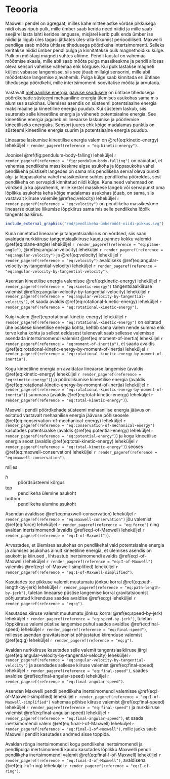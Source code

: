 \onecolumn

# Teooria

Maxwelli pendel on agregaat, milles kahe mitteelastse võrdse pikkusega niidi otsas ripub pulk, mille ümber saab kerida need niidid ja mille saab seejärel lasta lahti kerides langusse, misjärel kerib pulk enda ümber ise niidid ja liigub üles tagasi jätkates üles-alla-liikumist perioodiliselt. Maxwelli pendliga saab mõõta ühtlase tihedusega pöördkeha intertsimomenti. Selleks keritakse niidid ümber pendlipulga ja kinnitatakse pulk magnethoidiku külge. Pulk on mõistagi magneti suhtes afiinne. Pendli taustal on vahemaa mõõtmise skaala, mille abil saab mõõta pulga massikeskme ja pendli allosas oleva sensori vahelise vahemaa ehk kõrguse. Kui pulk lastakse magneti küljest vabasse langemisse, siis see jõuab millalgi sensorini, mille abil mõõdetakse langemise ajavahemik. Pulga külge saab kinnitada eri ühtlase tihedusega pöördkehi, mille intertsimomenti soovitakse mõõta ja arvutada.

Vastavalt [mehaanilise energia jäävuse seadusele](#conservation-of-mechanical-energy) on ühtlase tihedusega pöördkehade süsteemi mehaaniline energia ülemises asukohas sama mis alumises asukohas. Ülemises asendis on süsteemi potentsiaalne energia maksimaalne ja kineetiline energia puudub. Kui süsteem laskub, siis suureneb selle kineetiline energia ja väheneb potentsiaalne energia. See kineetiline energia jaguneb nii lineaarse laskumise ja pöörlemise kineetiliseks energiaks. Sensori juures ehk kõige madalamas punktis on süsteemi kineetiline energia suurim ja potentsiaalne energia puudub.

Lineaarse laskumise kineetilise energia  valem on \@ref(eq:kinetic-energy) leheküljel `r render_pageref(reference = "eq:kinetic-energy")`.

Joonisel \@ref(fig:pendulum-body-falling) leheküljel `r render_pageref(reference = "fig:pendulum-body-falling")` on näidatud, et vahemaa pendlikeha massikeskme algse asukoha ja lõppasukoha vahel pendlikeha püstiselt langedes on sama mis pendlikeha serval oleva punkti alg- ja lõppasukoha vahel massikeskme suhtes pendlikeha pööreldes, sest pendlikeha on servapidi kinnitatud niidi külge. Kuna need vahemaad on võrdsed ja ka ajavahemik, mille kestel massikese langeb või servapunkt oma lõplikku asukohta keha kõige madalamas asukohas jõuab, on sama, siis vastavalt kiiruse valemile \@ref(eq:velocity) leheküljel `r render_pageref(reference = "eq:velocity")` on pendlikeha massikeskme lineaarse püstise liikumise lõppkiirus sama mis selle pendlikeha lõplik tangentsiaalkiirus.
    
```r
include_external_graphics("rmd/pendlikeha-ümbermõõt-niidi-pikkus.svg")

```

Kuna nimetatud lineaarne ja tangentsiaalkiirus on võrdsed, siis saan avaldada nurkkiiruse tangentsiaalkiiruse kaudu pannes kokku valemid \@ref(eq:plane-angle) leheküljel `r render_pageref(reference = "eq:plane-angle")`, \@ref(eq:angular-velocity) leheküljel `r render_pageref(reference = "eq:angular-velocity")` ja \@ref(eq:velocity) leheküljel `r render_pageref(reference = "eq:velocity")` avaldiseks \@ref(eq:angular-velocity-by-tangential-velocity) leheküljel `r render_pageref(reference = "eq:angular-velocity-by-tangential-velocity")`.

```{=tex}
\begin{align}
\omega = \frac{\mathrm{d}(\frac{s}{r})}{\mathrm{d}(t)} = \frac{\vec{v}}{r}.
(\#eq:angular-velocity-by-tangential-velocity)
\end{align}

```

Asendan kineetilise energia valemisse \@ref(eq:kinetic-energy) leheküljel `r render_pageref(reference = "eq:kinetic-energy")` tangentsiaalkiiruse valemist \@ref(eq:angular-velocity-by-tangential-velocity) leheküljel `r render_pageref(reference = "eq:angular-velocity-by-tangential-velocity")`, et saada avaldis \@ref(eq:rotational-kinetic-energy) leheküljel `r render_pageref(reference = "eq:rotational-kinetic-energy")`.

```{=tex}
\begin{align}
E_\mathrm{k}(\text{angular}) = \frac{m \times (\omega \times r)^2}{2} = \frac{m \times \omega^2 \times r^2}{2}.
(\#eq:rotational-kinetic-energy)
\end{align}

```

Kuigi valem \@ref(eq:rotational-kinetic-energy) leheküljel `r render_pageref(reference = "eq:rotational-kinetic-energy")` on esitatud ühe osakese kineetilise energia kohta, kehtib sama valem nende summa ehk terve keha kohta ja sellest eeldusest tulenevalt saab sellesse valemisse asendada intertsimomendi valemist \@ref(eq:moment-of-inertia) leheküljel `r render_pageref(reference = "eq:moment-of-inertia")`, et saada avaldis \@ref(eq:rotational-kinetic-energy-by-moment-of-inertia) leheküljel `r render_pageref(reference = "eq:rotational-kinetic-energy-by-moment-of-inertia")`.

```{=tex}
\begin{align}
E_\mathrm{k}(\text{angular}) = \frac{I \times \omega^2}{2}.
(\#eq:rotational-kinetic-energy-by-moment-of-inertia)
\end{align}

```

Kogu kineetiline energia on avaldatav lineaarse langemise (avaldis \@ref(eq:kinetic-energy) leheküljel `r render_pageref(reference = "eq:kinetic-energy")`) ja pöördliikumise kineetilise energia (avaldis \@ref(eq:rotational-kinetic-energy-by-moment-of-inertia) leheküljel `r render_pageref(reference = "eq:rotational-kinetic-energy-by-moment-of-inertia")`) summana (avaldis \@ref(eq:total-kinetic-energy) leheküljel `r render_pageref(reference = "eq:total-kinetic-energy")`).

```{=tex}
\begin{align}
E_\mathrm{k} = \frac{m \times v^2}{2} + \frac{I \times \omega^2}{2}.
(\#eq:total-kinetic-energy)
\end{align}

```

Maxwelli pendli pöördkehade süsteemi mehaanilise energia jäävus on esitatud vastavalt mehaanilise energia jäävuse põhiseosele \@ref(eq:conservation-of-mechanical-energy) leheküljel `r render_pageref(reference = "eq:conservation-of-mechanical-energy")` kasutades potentsiaalse (avaldis \@ref(eq:potential-energy) leheküljel `r render_pageref(reference = "eq:potential-energy")`) ja kogu kineetilise energia seost (avaldis \@ref(eq:total-kinetic-energy) leheküljel `r render_pageref(reference = "eq:total-kinetic-energy")`) seoses \@ref(eq:maxwell-conservation) leheküljel `r render_pageref(reference = "eq:maxwell-conservation")`.

```{=tex}
\begin{align}
\int{\vec{F}} \times \mathrm{d}(h_\mathrm{top}) + \frac{m \times v_\mathrm{top}^2}{2} + \frac{I \times \omega_\mathrm{top}^2}{2} = \int{\vec{F}} \times \mathrm{d}(h_\mathrm{bottom}) + \frac{m \times v_\mathrm{bottom}^2}{2} + \frac{I \times \omega_\mathrm{bottom}^2}{2},
(\#eq:maxwell-conservation)
\end{align}

```

milles

$h$
: pöördsüsteemi kõrgus

$\mathrm{top}$
: pendlikeha ülemine asukoht

$\mathrm{bottom}$
: pendlikeha alumine asukoht

Asendan avaldisse \@ref(eq:maxwell-conservation) leheküljel `r render_pageref(reference = "eq:maxwell-conservation")` jõu valemist \@ref(eq:force) leheküljel `r render_pageref(reference = "eq:force")` ning avaldan inertsimomendi (avaldis \@ref(eq:I-of-Maxwell) leheküljel `r render_pageref(reference = "eq:I-of-Maxwell")`).

```{=tex}
\begin{align}
m \times g \times h_\mathrm{top} + \frac{m \times v_\mathrm{top}^2}{2} + \frac{I \times \omega_\mathrm{top}^2}{2} &= m \times g \times h_\mathrm{bottom} + \frac{m \times v_\mathrm{bottom}^2}{2} + \frac{I \times \omega_\mathrm{bottom}^2}{2}(\#eq:mechanical-energy-top-bottom)\\
\frac{I \times \omega_\mathrm{top}^2}{2} - \frac{I \times \omega_\mathrm{bottom}^2}{2} &= m \times g \times h_\mathrm{bottom} + \frac{m \times v_\mathrm{bottom}^2}{2}\\
&- m \times g \times h_\mathrm{top} - \frac{m \times v_\mathrm{top}^2}{2}\\
I \times (\frac{\omega_\mathrm{top}^2}{2} - \frac{\omega_\mathrm{bottom}^2}{2}) &= m \times (g \times (h_\mathrm{bottom} - h_\mathrm{top}) + \frac{v_\mathrm{bottom}^2 - v_\mathrm{top}^2}{2})\\
I &= \frac{m \times (2 \times g \times (h_\mathrm{bottom} - h_\mathrm{top}) + v_\mathrm{bottom}^2 - v_\mathrm{top}^2)}{\omega_\mathrm{top}^2 - \omega_\mathrm{bottom}^2}.
(\#eq:I-of-Maxwell)
\end{align}

```

Arvestades, et ülemises asukohas on pendlikehal vaid potentsiaalne energia ja alumises asukohas ainult kineetiline energia, et ülemises asendis on asukoht ja kiirused \num{0}, lihtsustub inertsimomendi avaldis \@ref(eq:I-of-Maxwell) leheküljel `r render_pageref(reference = "eq:I-of-Maxwell")` valemiks \@ref(eq:I-of-Maxwell-simplified) leheküljel `r render_pageref(reference = "eq:I-of-Maxwell-simplified")`.

```{=tex}
\begin{align}
I &= \frac{m \times (2 \times g \times h + v_\mathrm{bottom}^2)}{-\omega_\mathrm{bottom}^2} = -\frac{m \times (2 \times g \times h + v_\mathrm{bottom}^2)}{\omega_\mathrm{bottom}^2}.
(\#eq:I-of-Maxwell-simplified)
\end{align}

```

Kasutades tee pikkuse valemit muutumatu jõnksu korral \@ref(eq:path-length-by-jerk) leheküljel `r render_pageref(reference = "eq:path-length-by-jerk")`, tuletan lineaarse püstise langemise korral gravitatsioonist põhjustatud kiirenduse saades avaldise \@ref(eq:g) leheküljel `r render_pageref(reference = "eq:g")`.

```{=tex}
\begin{align}
h &= \frac{0 \times t^3}{6} + \frac{g \times t^2}{2} + 0 \times t + 0,\\
\frac{g \times t^2}{2} &= h,\\
g &= \frac{2 \times h}{t^2}.
(\#eq:g)
\end{align}

```

Kasutades kiiruse valemit muutumatu jõnksu korral \@ref(eq:speed-by-jerk) leheküljel `r render_pageref(reference = "eq:speed-by-jerk")`, tuletan lõppkiiruse valemi püstise langemise puhul saades avaldise \@ref(eq:final-speed) leheküljel `r render_pageref(reference = "eq:final-speed")`, millesse asendan gravitatsioonist põhjustatud kiirenduse valemist \@ref(eq:g) leheküljel `r render_pageref(reference = "eq:g")`.

```{=tex}
\begin{align}
v = \frac{0 \times t^2}{2} + g \times t + 0 = \frac{2 \times h}{t}.
(\#eq:final-speed)
\end{align}

```

Avaldan nurkkiiruse kasutades selle valemit tangentsiaalkiiruse järgi \@ref(eq:angular-velocity-by-tangential-velocity) leheküljel `r render_pageref(reference = "eq:angular-velocity-by-tangential-velocity")` ja asendades sellesse kiiruse valemist \@ref(eq:final-speed) leheküljel `r render_pageref(reference = "eq:final-speed")`, saades avaldise \@ref(eq:final-angular-speed) leheküljel `r render_pageref(reference = "eq:final-angular-speed")`.

```{=tex}
\begin{align}
\omega = \frac{\frac{2 \times h}{t}}{r} = \frac{2 \times h}{r \times t}.
(\#eq:final-angular-speed)
\end{align}

```

Asendan Maxwelli pendli pendlikeha inertsimomendi valemisse \@ref(eq:I-of-Maxwell-simplified) leheküljel `r render_pageref(reference = "eq:I-of-Maxwell-simplified")` vahemaa põhise kiiruse valemist \@ref(eq:final-speed) leheküljel `r render_pageref(reference = "eq:final-speed")` ja nurkkiiruse valemist \@ref(eq:final-angular-speed) leheküljel `r render_pageref(reference = "eq:final-angular-speed")`, et saada inertsimomendi valem \@ref(eq:final-I-of-Maxwell) leheküljel `r render_pageref(reference = "eq:final-I-of-Maxwell")`, mille jaoks saab Maxwelli pendlit kasutades andmed sisse toppida.

```{=tex}
\begin{align}
I = -\frac{m \times (2 \times g \times h + (\frac{2 \times h}{t})^2)}{(\frac{2 \times h}{r \times t})^2} = -m \times (\frac{g \times r^2 \times t^2}{2 \times h} + r^2) =\\
-m \times r^2 \times (\frac{g \times t^2}{2 \times h} + 1).
(\#eq:final-I-of-Maxwell)
\end{align}

```

Avaldan rõnga inertsimomendi kogu pendlikeha inertsimomendi ja pendlipulga inertsimomendi kaudu kasutades lõplikku Maxwelli pendli pendlikeha inertsimomendi valemit \@ref(eq:final-I-of-Maxwell) leheküljel `r render_pageref(reference = "eq:final-I-of-Maxwell")`, avaldisena \@ref(eq:I-of-ring) leheküljel `r render_pageref(reference = "eq:I-of-ring")`.

\begin{landscape}

\begin{align}
I_\text{r} &= I - I_0 =\\
-(m_0 + m_\text{r}) \times r^2 \times (\frac{g \times t^2}{2 \times h} + 1) - (-m_0 \times r^2 \times (\frac{g \times t_0^2}{2 \times h} + 1)) &=\\
r^2 \times (m_0 \times \frac{g \times t_0^2 + 2 \times h}{2 \times h} - (m_0 + m_r) \times \frac{g \times t^2 + 2 \times h}{2 \times h}) &=\\
\frac{r^2 \times (g \times m_0 \times t_0^2 + 2 \times h \times m_0 - g \times m_0 \times t^2 -2 \times h \times m_0 - g \times m_r \times t^2 - 2 \times h \times m_r)}{2 \times h} &=\\
\frac{r^2 \times (g \times (m_0 \times (t_0^2 - t^2) - m_r \times t^2) - 2 \times h \times m_r)}{2 \times h},
(\#eq:I-of-ring)
\end{align}

milles

$I_0$
: Maxwelli pendli originaalse pendlikeha inertsimoment

$m_0$
: Maxwelli pendli originaalse pendlikeha mass

$m_r$
: Maxwelli pendli lisapendlikeha mass

$r$
: Maxwelli pendli originaalse pendlikeha koos niidiga raadius

$g$
: gravitatsioonist tingitud kiirendus

$t$
: Maxwelli pendli pendlikeha langemise aeg

$h$
: Maxwelli pendli pendlikeha langemise vahemaa pikkus

$t_0$
: Maxwelli pendli originaalse pendlikeha langemise aeg

\end{landscape}

\twocolumn
